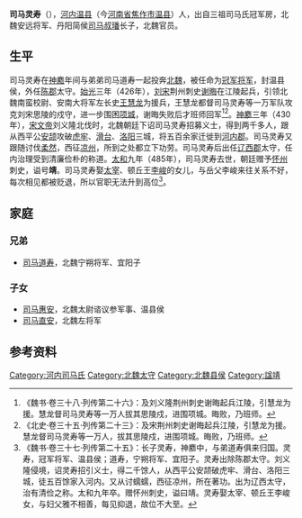 '''司马灵寿'''（{{bd|？||485年|  |}}），[[河內郡_(中國)|河内]][[温县|温县]]（今[[河南省|河南省]][[焦作市|焦作市]][[温县|温县]]）人，出自三祖司马氏冠军房，北魏安远将军、丹阳简侯[[司马叔璠|司马叔璠]]长子，北魏官员。

==生平==
司马灵寿在[[神䴥|神䴥]]年间与弟弟司马道寿一起投奔[[北魏|北魏]]，被任命为[[冠军将军|冠军将军]]，封温县侯，外任[[陈郡|陈郡]]太守。[[始光|始光]]三年（426年），[[刘宋|刘宋]]荆州刺史[[谢晦|谢晦]]在江陵起兵，引领北魏南蛮校尉、安南大将军左长史[[王慧龙|王慧龙]]为援兵，王慧龙都督司马灵寿等一万军队攻克刘宋思陵的戍守，进一步围困[[项城|项城]]，谢晦失败后才班师回军<ref>《魏书·卷三十八·列传第二十六》：及刘义隆荆州刺史谢晦起兵江陵，引慧龙为援。慧龙督司马灵寿等一万人拔其思陵戍，进围项城。晦败，乃班师。</ref><ref>《北史·卷三十五·列传第二十三》：及宋荆州刺史谢晦起兵江陵，引慧龙为援。慧龙督司马灵寿等一万人，拔其思陵戍，进围项城。晦败，乃班师。</ref>。[[神䴥|神䴥]]三年（430年），[[宋文帝|宋文帝]]刘义隆北伐时，北魏朝廷下诏司马灵寿招募义士，得到两千多人，跟从西平公[[安颉|安颉]]攻破[[虎牢|虎牢]]、[[滑台|滑台]]、[[洛阳|洛阳]]三城，将五百余家迁徙到[[河內郡_(中國)|河内郡]]。司马灵寿又跟随讨伐[[柔然|柔然]]，西征[[凉州|凉州]]，所到之处都立下功劳。司马灵寿后出任[[辽西郡|辽西郡]]太守，任内治理受到清廉俭朴的称道。[[太和_(北魏)|太和]]九年（485年），司马灵寿去世，朝廷赠予[[怀州|怀州]]刺史，谥号'''靖'''。司马灵寿娶[[太宰|太宰]]、顿丘王[[李峻_(北魏)|李峻]]的女儿，与岳父李峻来往关系不好，每次相见都被贬退，所以官职无法升到高位<ref>《魏书·卷三十七·列传第二十五》：长子灵寿，神䴥中，与弟道寿俱来归国。灵寿，冠军将军、温县侯；道寿，宁朔将军、宜阳子。灵寿出除陈郡太守。刘义隆侵境，诏灵寿招引义士，得二千馀人，从西平公安颉破虎牢、滑台、洛阳三城，徒五百馀家入河内。又从讨蠕蠕，西征凉州，所在著功。出为辽西太守，治有清俭之称。太和九年卒。赠怀州刺史，谥曰靖。灵寿娶太宰、顿丘王李峻女，与妇父雅不相善，每见抑退，故位不大至。</ref>。

==家庭==
===兄弟===
*[[司马道寿|司马道寿]]，北魏宁朔将军、宜阳子

===子女===
*[[司马惠安|司马惠安]]，北魏太尉谘议参军事、温县侯
*[[司马直安|司马直安]]，北魏左将军

==参考资料==
{{reflist}}

[[Category:河内司马氏|Category:河内司马氏]]
[[Category:北魏太守|Category:北魏太守]]
[[Category:北魏县侯|Category:北魏县侯]]
[[Category:諡靖|Category:諡靖]]